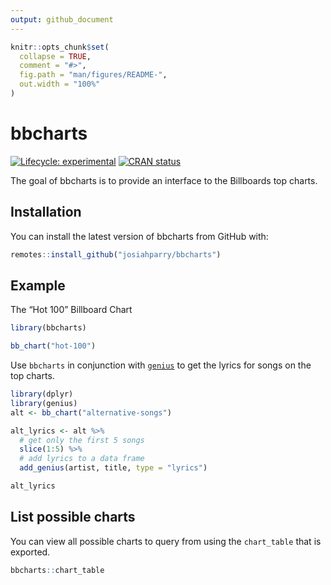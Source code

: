 ```yaml
---
output: github_document
---
```


<!-- README.md is generated from README.Rmd. Please edit that file -->

```r
knitr::opts_chunk$set(
  collapse = TRUE,
  comment = "#>",
  fig.path = "man/figures/README-",
  out.width = "100%"
)
```
# bbcharts

<!-- badges: start -->
[![Lifecycle: experimental](https://img.shields.io/badge/lifecycle-experimental-orange.svg)](https://www.tidyverse.org/lifecycle/#experimental)
[![CRAN status](https://www.r-pkg.org/badges/version/bbcharts)](https://cran.r-project.org/package=bbcharts)
<!-- badges: end -->

The goal of bbcharts is to provide an interface to the Billboards top charts. 

## Installation

You can install the latest version of bbcharts from GitHub with:

``` r
remotes::install_github("josiahparry/bbcharts")
```

## Example

The "Hot 100" Billboard Chart 

```r
library(bbcharts)

bb_chart("hot-100")
```

Use `bbcharts` in conjunction with [`genius`](https://github.com/josiahparry/genius) to get the lyrics for songs on the top charts.

```r
library(dplyr)
library(genius)
alt <- bb_chart("alternative-songs")

alt_lyrics <- alt %>% 
  # get only the first 5 songs
  slice(1:5) %>% 
  # add lyrics to a data frame
  add_genius(artist, title, type = "lyrics")

alt_lyrics

```

## List possible charts

You can view all possible charts to query from using the `chart_table` that is exported.

```r
bbcharts::chart_table
```


